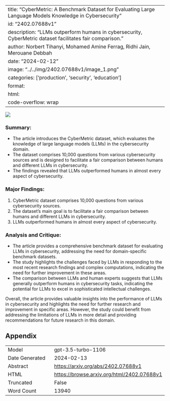 
---
title: "CyberMetric: A Benchmark Dataset for Evaluating Large Language Models Knowledge in Cybersecurity"
id: "2402.07688v1"
description: "LLMs outperform humans in cybersecurity, CyberMetric dataset facilitates fair comparison."
author: Norbert Tihanyi, Mohamed Amine Ferrag, Ridhi Jain, Merouane Debbah
date: "2024-02-12"
image: "../../img/2402.07688v1/image_1.png"
categories: ['production', 'security', 'education']
format:
  html:
    code-overflow: wrap
---

![](../../img/2402.07688v1/image_1.png)

### **Summary:**
- The article introduces the CyberMetric dataset, which evaluates the knowledge of large language models (LLMs) in the cybersecurity domain.
- The dataset comprises 10,000 questions from various cybersecurity sources and is designed to facilitate a fair comparison between humans and different LLMs in cybersecurity.
- The findings revealed that LLMs outperformed humans in almost every aspect of cybersecurity.

### **Major Findings:**
1. CyberMetric dataset comprises 10,000 questions from various cybersecurity sources.
2. The dataset's main goal is to facilitate a fair comparison between humans and different LLMs in cybersecurity.
3. LLMs outperformed humans in almost every aspect of cybersecurity.

### **Analysis and Critique:**
- The article provides a comprehensive benchmark dataset for evaluating LLMs in cybersecurity, addressing the need for domain-specific benchmark datasets.
- The study highlights the challenges faced by LLMs in responding to the most recent research findings and complex computations, indicating the need for further improvement in these areas.
- The comparison between LLMs and human experts suggests that LLMs generally outperform humans in cybersecurity tasks, indicating the potential for LLMs to excel in sophisticated intellectual challenges.

Overall, the article provides valuable insights into the performance of LLMs in cybersecurity and highlights the need for further research and improvement in specific areas. However, the study could benefit from addressing the limitations of LLMs in more detail and providing recommendations for future research in this domain.

## Appendix

|          |          |
|----------|----------|
| Model     | gpt-3.5-turbo-1106       |
| Date Generated     | 2024-02-13       |
| Abstract | [https://arxiv.org/abs/2402.07688v1](https://arxiv.org/abs/2402.07688v1)        |
| HTML     | [https://browse.arxiv.org/html/2402.07688v1](https://browse.arxiv.org/html/2402.07688v1)       |
| Truncated       | False       |
| Word Count       | 13940       |